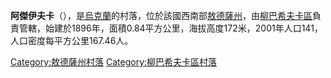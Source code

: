 {{coord|47|54|44|N|30|17|21|E|scale:30000|display=title}}

'''阿傑伊夫卡'''（{{lang-uk|Агеївка}}），是[[烏克蘭|烏克蘭]]的村落，位於該國西南部[[敖德薩州|敖德薩州]]，由[[柳巴希夫卡區|柳巴希夫卡區]]負責管轄，始建於1896年，面積0.84平方公里，海拔高度172米，2001年人口141，人口密度每平方公里167.46人。

{{DEFAULTSORT:Агеївка}}
[[Category:敖德薩州村落|Category:敖德薩州村落]]
[[Category:柳巴希夫卡區村落|Category:柳巴希夫卡區村落]]


{{Odessa-geo-stub}}